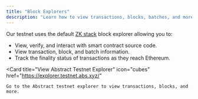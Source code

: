 ```yaml
---
title: "Block Explorers"
description: "Learn how to view transactions, blocks, batches, and more on Abstract block explorers."
---
```


Our testnet uses the default 
[ZK stack](/how-abstract-works/architecture/layer2s#zk-stack) 
block explorer allowing you to:

- View, verify, and interact with smart contract source code.
- View transaction, block, and batch information.
- Track the finality status of transactions as they reach Ethereum.

<Card
  title="View Abstract Testnet Explorer"
  icon="cubes"
  href="https://explorer.testnet.abs.xyz/"
>
    Go to the Abstract testnet explorer to view transactions, blocks, and more.
</Card>